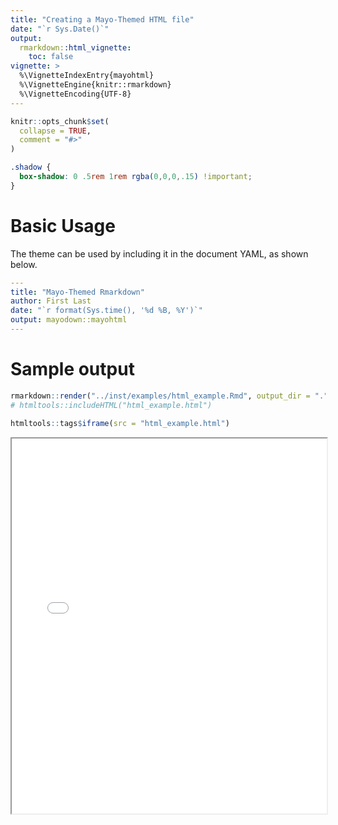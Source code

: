```yaml
---
title: "Creating a Mayo-Themed HTML file"
date: "`r Sys.Date()`"
output: 
  rmarkdown::html_vignette:
    toc: false
vignette: >
  %\VignetteIndexEntry{mayohtml}
  %\VignetteEngine{knitr::rmarkdown}
  %\VignetteEncoding{UTF-8}
---
```



```r
knitr::opts_chunk$set(
  collapse = TRUE,
  comment = "#>"
)
```

```css
.shadow {
  box-shadow: 0 .5rem 1rem rgba(0,0,0,.15) !important;
}
```


# Basic Usage

The theme can be used by including it in the document YAML, as shown below.

```yaml
---
title: "Mayo-Themed Rmarkdown"
author: First Last
date: "`r format(Sys.time(), '%d %B, %Y')`"
output: mayodown::mayohtml
---
```

# Sample output

```r
rmarkdown::render("../inst/examples/html_example.Rmd", output_dir = ".")
# htmltools::includeHTML("html_example.html")

```

```r
htmltools::tags$iframe(src = "html_example.html")
```


<div class="embed-responsive embed-responsive-16by9 shadow">
<iframe  class="embed-responsive-item" align = "center" width = "100%" height = "600px" allow="fullscreen" src="html_example.html#zoom=133"/>
</div>

# Additional Arguments

`mayodown::mayohtml` uses the same core rendering engine as `rmarkdown::html_document` and can be passed the same parameters.  Some parameters have different default values set, however.

```yaml
---
title: "Mayo-Themed Rmarkdown"
author: First Last
date: "`r format(Sys.time(), '%d %B, %Y')`"
output: 
  mayodown::mayohtml:
    toc: true
    toc_float: true
    toc_depth: 2
---
```
